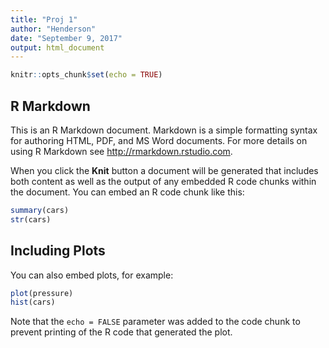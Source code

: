 ---
title: "Proj 1"
author: "Henderson"
date: "September 9, 2017"
output: html_document
---

```{r setup, include=FALSE}
knitr::opts_chunk$set(echo = TRUE)
```

## R Markdown

This is an R Markdown document. Markdown is a simple formatting syntax for authoring HTML, PDF, and MS Word documents. For more details on using R Markdown see <http://rmarkdown.rstudio.com>.

When you click the **Knit** button a document will be generated that includes both content as well as the output of any embedded R code chunks within the document. You can embed an R code chunk like this:

```{r cars}
summary(cars)
str(cars)
```

## Including Plots

You can also embed plots, for example:

```{r pressure, echo=FALSE}
plot(pressure)
hist(cars)

```

Note that the `echo = FALSE` parameter was added to the code chunk to prevent printing of the R code that generated the plot.
